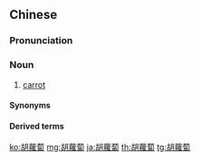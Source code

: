 {{also|胡蘿卜|胡萝卜}}
==Chinese==
{{zh-forms|s=胡萝卜|type=12|alt=胡蘿卜*-nonstandard|lit=foreign radish}}

===Pronunciation===
{{zh-pron
|m=húluóbo
|c=wu4 lo4 baak6
|mn=tw:ô͘-lô-po̍k
|cat=n
}}

===Noun===
{{zh-noun}}

# [[carrot]]

====Synonyms====
{{zh-dial}}

====Derived terms====
{{zh-der|胡蘿蔔就燒酒|胡蘿蔔素|類胡蘿蔔素}}

{{zh-cat|Vegetables}}

[[ko:胡蘿蔔]]
[[mg:胡蘿蔔]]
[[ja:胡蘿蔔]]
[[th:胡蘿蔔]]
[[tg:胡蘿蔔]]